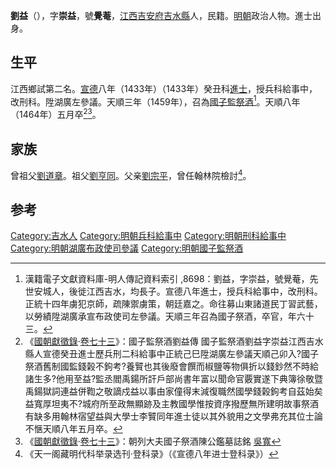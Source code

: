 {{Otheruses|other=名为劉益的其他人物|劉益}}

'''劉益'''（{{bd|1402年||1464年||Liu劉}}），字'''崇益'''，號'''覺菴'''，[[江西|江西]][[吉安府|吉安府]][[吉水縣|吉水縣]]人，民籍。[[明朝|明朝]]政治人物。進士出身。

== 生平 ==
江西鄉試第二名。[[宣德|宣德]]八年（1433年）（1433年）癸丑科[[進士|進士]]，授兵科給事中，改刑科。陞湖廣左參議。天順三年（1459年），召為[[國子監祭酒|國子監祭酒]]<ref>漢籍電子文獻資料庫-明人傳記資料索引 ,8698：劉益，字崇益，號覺菴，先世安城人，後徙江西吉水，均長子。宣德八年進士，授兵科給事中，改刑科。正統十四年虜犯京師，疏陳禦虜策，朝廷嘉之。命往募山東諸道民丁習武藝，以勞績陞湖廣承宣布政使司左參議。天順三年召為國子祭酒，卒官，年六十三。</ref>。天順八年（1464年）五月卒<ref>《[[國朝獻徵錄|國朝獻徵錄]]·[[s:國朝獻徵錄/卷之七十三|卷七十三]]》：國子監祭酒劉益傳 國子監祭酒劉益字崇益江西吉水縣人宣德癸丑進士歷兵刑二科給事中正統己巳陞湖廣左參議天順己卯入?國子祭酒舊制國監錢榖不鉤考?養贒也其後廢會饌而椒鹽等物俱折以錢鈔然不時給諸生多?他用至益?監丞閻禹鍚所訐戶部尚書年富以聞命官覈實遂下典簿徐敬暨禹鍚獄詞連益併鞫之敬謫戍益以事由家僮得末減復職然國學錢榖鉤考自茲始矣益寬厚坦夷不?城府所至政無顯跡及主教國學惟按資序撥歷無所建明故事祭酒有缺多用翰林宿望益與大學士李贒同年進士徒以其外貌用之文學弗充其位士論不愜天順八年五月卒。</ref><ref>《[[國朝獻徵錄|國朝獻徵錄]]·[[s:國朝獻徵錄/卷之七十三|卷七十三]]》：朝列大夫國子祭酒陳公鑑墓誌銘 [[吳寬|吳寬]]</ref>。

== 家族 ==
曾祖父[[劉道章|劉道章]]。祖父[[劉亨同|劉亨同]]。父亲[[劉宗平|劉宗平]]，曾任翰林院檢討<ref>《天一阁藏明代科举录选刊·登科录》（《宣德八年进士登科录》）</ref>。

==参考==
{{reflist}}

{{宣德八年癸丑科殿試金榜}}

{{Authority control}}

{{DEFAULTSORT:Liu劉}}
[[Category:吉水人|Category:吉水人]]
[[Category:明朝兵科給事中|Category:明朝兵科給事中]]
[[Category:明朝刑科給事中|Category:明朝刑科給事中]]
[[Category:明朝湖廣布政使司參議|Category:明朝湖廣布政使司參議]]
[[Category:明朝國子監祭酒|Category:明朝國子監祭酒]]


{{明朝人物小作品}}